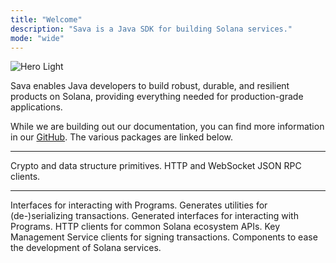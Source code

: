 ```yaml
---
title: "Welcome"
description: "Sava is a Java SDK for building Solana services."
mode: "wide"
---
```


<img alt="Hero Light" classname="block" src="/images/sava-cup.svg" />

<br />

Sava enables Java developers to build robust, durable, and resilient products on Solana, providing everything needed for production-grade applications.

While we are building out our documentation, you can find more information in our [GitHub](https://github.com/sava-software/sava). The various packages are linked below.

***

<CardGroup cols={2}>
  <Card title="Sava Core" icon="binary" href="https://github.com/sava-software/sava/blob/main/core/src/main/java/module-info.java">
    Crypto and data structure primitives.
  </Card>

  <Card title="Sava RPC" icon="circle-nodes" href="https://github.com/sava-software/sava/blob/main/rpc/src/main/java/module-info.java">
    HTTP and WebSocket JSON RPC clients.
  </Card>
</CardGroup>

***

<CardGroup cols={3}>
  <Card title="Solana Programs" icon="building" href="https://github.com/sava-software/solana-programs">
    Interfaces for interacting with Programs.
  </Card>

  <Card title="Source Generator" icon="anchor" href="https://github.com/sava-software/anchor-src-gen">
    Generates utilities for (de-)serializing transactions.
  </Card>

  <Card title="Anchor Programs" icon="city" href="https://github.com/sava-software/anchor-programs">
    Generated interfaces for interacting with Programs.
  </Card>

  <Card title="Solana Web 2.0" icon="globe-pointer" href="https://github.com/sava-software/solana-web2">
    HTTP clients for common Solana ecosystem APIs.
  </Card>

  <Card title="KMS" icon="key-skeleton-left-right" href="https://github.com/sava-software/kms">
    Key Management Service clients for signing transactions.
  </Card>

  <Card title="Ravina" icon="spa" href="https://github.com/sava-software/ravina">
    Components to ease the development of Solana services.
  </Card>
</CardGroup>